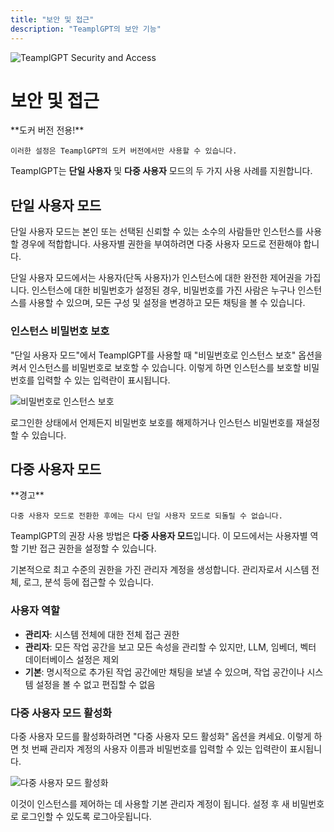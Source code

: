 ```yaml
---
title: "보안 및 접근"
description: "TeamplGPT의 보안 기능"
---
```



<Image
  src="/images/features/security-and-access/header-image.png"
  height={1080}
  width={1920}
  quality={100}
  alt="TeamplGPT Security and Access"
/>

# 보안 및 접근

<Callout type="info" emoji="️💡">
  **도커 버전 전용!**

    이러한 설정은 TeamplGPT의 도커 버전에서만 사용할 수 있습니다.
</Callout>

TeamplGPT는 **단일 사용자** 및 **다중 사용자** 모드의 두 가지 사용 사례를 지원합니다.

## 단일 사용자 모드

단일 사용자 모드는 본인 또는 선택된 신뢰할 수 있는 소수의 사람들만 인스턴스를 사용할 경우에 적합합니다. 사용자별 권한을 부여하려면 다중 사용자 모드로 전환해야 합니다.

단일 사용자 모드에서는 사용자(단독 사용자)가 인스턴스에 대한 완전한 제어권을 가집니다. 인스턴스에 대한 비밀번호가 설정된 경우, 비밀번호를 가진 사람은 누구나 인스턴스를 사용할 수 있으며, 모든 구성 및 설정을 변경하고 모든 채팅을 볼 수 있습니다.

### 인스턴스 비밀번호 보호

"단일 사용자 모드"에서 TeamplGPT를 사용할 때 "비밀번호로 인스턴스 보호" 옵션을 켜서 인스턴스를 비밀번호로 보호할 수 있습니다. 이렇게 하면 인스턴스를 보호할 비밀번호를 입력할 수 있는 입력란이 표시됩니다.

<Image
  src="/images/features/security-and-access/password-protection.png"
  height={1080}
  width={1920}
  quality={100}
  alt="비밀번호로 인스턴스 보호"
/>

로그인한 상태에서 언제든지 비밀번호 보호를 해제하거나 인스턴스 비밀번호를 재설정할 수 있습니다.

## 다중 사용자 모드

<Callout type="warning" emoji="️⚠️">
  **경고**

    다중 사용자 모드로 전환한 후에는 다시 단일 사용자 모드로 되돌릴 수 없습니다.
</Callout>

TeamplGPT의 권장 사용 방법은 **다중 사용자 모드**입니다. 이 모드에서는 사용자별 역할 기반 접근 권한을 설정할 수 있습니다.

기본적으로 최고 수준의 권한을 가진 관리자 계정을 생성합니다. 관리자로서 시스템 전체, 로그, 분석 등에 접근할 수 있습니다.

### 사용자 역할

- **관리자**: 시스템 전체에 대한 전체 접근 권한
- **관리자**: 모든 작업 공간을 보고 모든 속성을 관리할 수 있지만, LLM, 임베더, 벡터 데이터베이스 설정은 제외
- **기본**: 명시적으로 추가된 작업 공간에만 채팅을 보낼 수 있으며, 작업 공간이나 시스템 설정을 볼 수 없고 편집할 수 없음

### 다중 사용자 모드 활성화

다중 사용자 모드를 활성화하려면 "다중 사용자 모드 활성화" 옵션을 켜세요. 이렇게 하면 첫 번째 관리자 계정의 사용자 이름과 비밀번호를 입력할 수 있는 입력란이 표시됩니다.

<Image
  src="/images/features/security-and-access/multi-user-mode.png"
  height={1080}
  width={1920}
  quality={100}
  alt="다중 사용자 모드 활성화"
/>

이것이 인스턴스를 제어하는 데 사용할 기본 관리자 계정이 됩니다. 설정 후 새 비밀번호로 로그인할 수 있도록 로그아웃됩니다.
